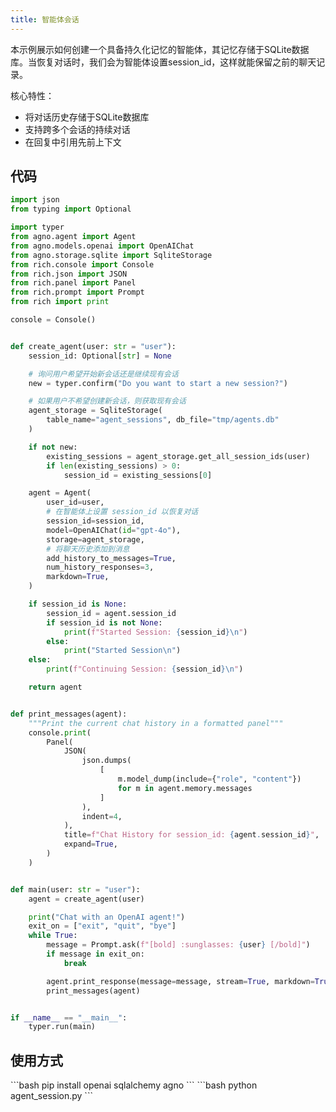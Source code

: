 ```yaml
---
title: 智能体会话
---
```

本示例展示如何创建一个具备持久化记忆的智能体，其记忆存储于SQLite数据库。当恢复对话时，我们会为智能体设置session_id，这样就能保留之前的聊天记录。

核心特性：
- 将对话历史存储于SQLite数据库
- 支持跨多个会话的持续对话
- 在回复中引用先前上下文

## 代码

```python agent_session.py
import json
from typing import Optional

import typer
from agno.agent import Agent
from agno.models.openai import OpenAIChat
from agno.storage.sqlite import SqliteStorage
from rich.console import Console
from rich.json import JSON
from rich.panel import Panel
from rich.prompt import Prompt
from rich import print

console = Console()


def create_agent(user: str = "user"):
    session_id: Optional[str] = None

    # 询问用户希望开始新会话还是继续现有会话
    new = typer.confirm("Do you want to start a new session?")

    # 如果用户不希望创建新会话，则获取现有会话
    agent_storage = SqliteStorage(
        table_name="agent_sessions", db_file="tmp/agents.db"
    )

    if not new:
        existing_sessions = agent_storage.get_all_session_ids(user)
        if len(existing_sessions) > 0:
            session_id = existing_sessions[0]

    agent = Agent(
        user_id=user,
        # 在智能体上设置 session_id 以恢复对话
        session_id=session_id,
        model=OpenAIChat(id="gpt-4o"),
        storage=agent_storage,
        # 将聊天历史添加到消息
        add_history_to_messages=True,
        num_history_responses=3,
        markdown=True,
    )

    if session_id is None:
        session_id = agent.session_id
        if session_id is not None:
            print(f"Started Session: {session_id}\n")
        else:
            print("Started Session\n")
    else:
        print(f"Continuing Session: {session_id}\n")

    return agent


def print_messages(agent):
    """Print the current chat history in a formatted panel"""
    console.print(
        Panel(
            JSON(
                json.dumps(
                    [
                        m.model_dump(include={"role", "content"})
                        for m in agent.memory.messages
                    ]
                ),
                indent=4,
            ),
            title=f"Chat History for session_id: {agent.session_id}",
            expand=True,
        )
    )


def main(user: str = "user"):
    agent = create_agent(user)

    print("Chat with an OpenAI agent!")
    exit_on = ["exit", "quit", "bye"]
    while True:
        message = Prompt.ask(f"[bold] :sunglasses: {user} [/bold]")
        if message in exit_on:
            break

        agent.print_response(message=message, stream=True, markdown=True)
        print_messages(agent)


if __name__ == "__main__":
    typer.run(main)
```

## 使用方式

<Steps>
  <Snippet file="create-venv-step.mdx" />

  <Step title="安装依赖库">
    ```bash
    pip install openai sqlalchemy agno
    ```
  </Step>

  <Step title="运行智能体">
    ```bash
    python agent_session.py
    ```
  </Step>

</Steps>